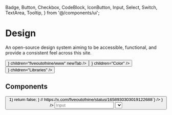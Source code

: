 


  Badge,
  Button,
  Checkbox,
  CodeBlock,
  IconButton,
  Input,
  Select,
  Switch,
  TextArea,
  Tooltip,
} from '@/components/ui';

# Design

An open-source design system aiming to be accessible, functional, and provide a consistent feel across this site.

<div className="grid grid-cols-2 flex-wrap gap-2 min-[432px]:flex">
  <Button
    className="col-span-2 w-full min-[432px]:w-fit"
    href="https://github.com/fiveoutofnine/www"
    leftIcon={<Github />}
    children="fiveoutofnine/www"
    newTab
  />
  <Button
    className="col-span-1 w-full min-[432px]:w-fit"
    variant="outline"
    href="/design/color"
    rightIcon={<ChevronRight />}
    children="Color"
  />
  <Button
    className="col-span-1 w-full min-[432px]:w-fit"
    variant="outline"
    href="/design/libraries"
    rightIcon={<ChevronRight />}
    children="Libraries"
  />
</div>

## Components

<div className="grid grid-cols-2 gap-2 lg:grid-cols-4">
  <ComponentFeature className="px-4" href="/design/component/accordion">
    <DesignAccordionFeature />
  </ComponentFeature>
  <ComponentFeature href="/design/component/avatar">
    <FiveoutofnineAvatar className="not-prose" size={48} />
  </ComponentFeature>
  <ComponentFeature href="/design/component/badge">
    <Badge children="Badge" />
  </ComponentFeature>
  <ComponentFeature href="/design/component/button">
    <Button children="Button" />
  </ComponentFeature>
  <ComponentFeature href="/design/component/checkbox">
    <div className="flex items-center gap-1.5">
      <Checkbox id="checkbox" size="md" aria-labelledby="checkbox_label" />
      <label id="checkbox_label" htmlFor="checkbox" className="text-sm font-medium text-gray-12" children="Checkbox" />
    </div>
  </ComponentFeature>
  <ComponentFeature href="/design/component/code-block">
    <CodeBlock
      className="mx-4 w-full"
      fileName="code-block.sol"
      language="sol"
      showLineNumbers={false}
      children={`if (p & 3 == 1) { if (x*x + y*y - p > 1) return false; } // https://x.com/fiveoutofnine/status/1658930303019122688`}
    />
  </ComponentFeature>
  <ComponentFeature href="/design/component/hover-card">
    <FiveoutofnineHoverCard
      trigger={
        <Link
          className="text-sm font-medium text-gray-12 no-underline hover:underline"
          href="https://twitter.com/fiveoutofnine"
          target="_blank"
          rel="noreferrer noopener"
          children="Hover Card"
        />
      }
    />
  </ComponentFeature>
  <ComponentFeature className="px-4" href="/design/component/input">
    <Input placeholder="Input" />
  </ComponentFeature>
  <ComponentFeature href="/design/component/radio">
    <DesignRadioFeature />
  </ComponentFeature>
  <ComponentFeature href="/design/component/select">
    <Select aria-label="Select" children={<option children="Select" />} />
  </ComponentFeature>
  <ComponentFeature href="/design/component/switch">
    <div className="flex items-center gap-2">
      <Switch id="switch" aria-labelledby="switch_label" />
      <label id="switch_label" htmlFor="switch" className="text-sm font-medium text-gray-12" children="Switch" />
    </div>
  </ComponentFeature>
  <ComponentFeature className="px-4" href="/design/component/tabs">
    <DesignTabsFeature />
  </ComponentFeature>
  <ComponentFeature className="p-4" href="/design/component/text-area">
    {/* Min. height set to be equal to size `md` input. */}
    <TextArea className="min-h-9 max-h-full" placeholder="Text Area" resizable />
  </ComponentFeature>
  <ComponentFeature href="/design/component/toast">
    <ToastButton children="Toast" />
  </ComponentFeature>
  <ComponentFeature href="/design/component/tooltip">
    <Tooltip content="5/9 moment" triggerProps={{ asChild: true }} inverted>
      <Button children="Tooltip" />
    </Tooltip>
  </ComponentFeature>
</div>
